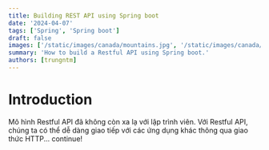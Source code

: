 ```yaml
---
title: Building REST API using Spring boot
date: '2024-04-07'
tags: ['Spring', 'Spring boot']
draft: false
images: ['/static/images/canada/mountains.jpg', '/static/images/canada/toronto.jpg']
summary: 'How to build a Restful API using Spring boot.'
authors: [trungntm]
---
```

# Introduction
Mô hình Restful API đã không còn xa lạ với lập trình viên. Với Restful API, chúng ta có thể dễ dàng giao tiếp với các ứng dụng khác thông qua giao thức HTTP... continue!

